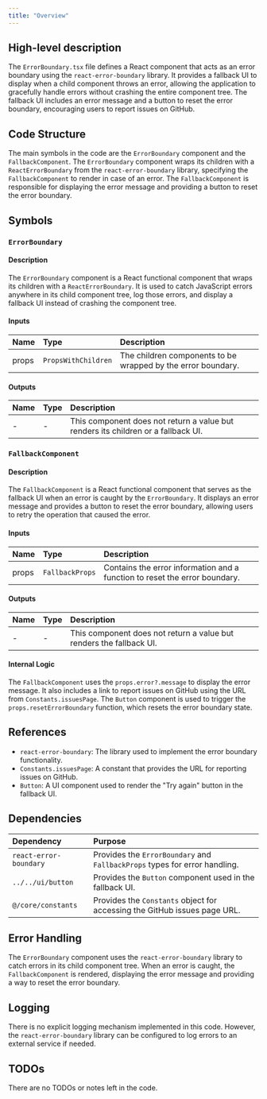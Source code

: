 ```yaml
---
title: "Overview"
---
```


## High-level description

The `ErrorBoundary.tsx` file defines a React component that acts as an error boundary using the `react-error-boundary` library. It provides a fallback UI to display when a child component throws an error, allowing the application to gracefully handle errors without crashing the entire component tree. The fallback UI includes an error message and a button to reset the error boundary, encouraging users to report issues on GitHub.

## Code Structure

The main symbols in the code are the `ErrorBoundary` component and the `FallbackComponent`. The `ErrorBoundary` component wraps its children with a `ReactErrorBoundary` from the `react-error-boundary` library, specifying the `FallbackComponent` to render in case of an error. The `FallbackComponent` is responsible for displaying the error message and providing a button to reset the error boundary.

## Symbols

### `ErrorBoundary`
#### Description
The `ErrorBoundary` component is a React functional component that wraps its children with a `ReactErrorBoundary`. It is used to catch JavaScript errors anywhere in its child component tree, log those errors, and display a fallback UI instead of crashing the component tree.

#### Inputs
| Name   | Type             | Description                  |
|:-------|:-----------------|:-----------------------------|
| props  | `PropsWithChildren` | The children components to be wrapped by the error boundary. |

#### Outputs
| Name | Type | Description |
|:-----|:-----|:------------|
| -    | -    | This component does not return a value but renders its children or a fallback UI. |

### `FallbackComponent`
#### Description
The `FallbackComponent` is a React functional component that serves as the fallback UI when an error is caught by the `ErrorBoundary`. It displays an error message and provides a button to reset the error boundary, allowing users to retry the operation that caused the error.

#### Inputs
| Name | Type          | Description                  |
|:-----|:--------------|:-----------------------------|
| props | `FallbackProps` | Contains the error information and a function to reset the error boundary. |

#### Outputs
| Name | Type | Description |
|:-----|:-----|:------------|
| -    | -    | This component does not return a value but renders the fallback UI. |

#### Internal Logic
The `FallbackComponent` uses the `props.error?.message` to display the error message. It also includes a link to report issues on GitHub using the URL from `Constants.issuesPage`. The `Button` component is used to trigger the `props.resetErrorBoundary` function, which resets the error boundary state.

## References

- `react-error-boundary`: The library used to implement the error boundary functionality.
- `Constants.issuesPage`: A constant that provides the URL for reporting issues on GitHub.
- `Button`: A UI component used to render the "Try again" button in the fallback UI.

## Dependencies

| Dependency            | Purpose                                                                 |
|:----------------------|:------------------------------------------------------------------------|
| `react-error-boundary`| Provides the `ErrorBoundary` and `FallbackProps` types for error handling. |
| `../../ui/button`     | Provides the `Button` component used in the fallback UI.                |
| `@/core/constants`    | Provides the `Constants` object for accessing the GitHub issues page URL. |

## Error Handling

The `ErrorBoundary` component uses the `react-error-boundary` library to catch errors in its child component tree. When an error is caught, the `FallbackComponent` is rendered, displaying the error message and providing a way to reset the error boundary.

## Logging

There is no explicit logging mechanism implemented in this code. However, the `react-error-boundary` library can be configured to log errors to an external service if needed.

## TODOs

There are no TODOs or notes left in the code.